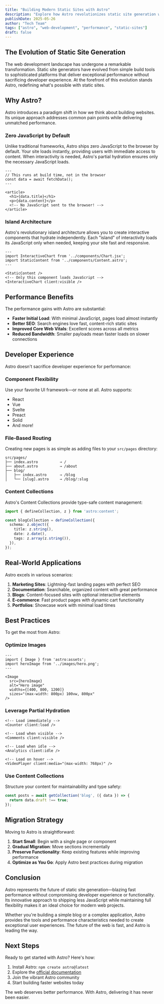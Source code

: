 ```yaml
---
title: "Building Modern Static Sites with Astro"
description: "Explore how Astro revolutionizes static site generation with its innovative island architecture and superior performance"
publishDate: 2025-05-26
author: "Tech Team"
tags: ["astro", "web-development", "performance", "static-sites"]
draft: false
---
```


## The Evolution of Static Site Generation

The web development landscape has undergone a remarkable transformation. Static site generators have evolved from simple build tools to sophisticated platforms that deliver exceptional performance without sacrificing developer experience. At the forefront of this evolution stands Astro, redefining what's possible with static sites.

## Why Astro?

Astro introduces a paradigm shift in how we think about building websites. Its unique approach addresses common pain points while delivering unmatched performance.

### Zero JavaScript by Default

Unlike traditional frameworks, Astro ships zero JavaScript to the browser by default. Your site loads instantly, providing users with immediate access to content. When interactivity is needed, Astro's partial hydration ensures only the necessary JavaScript loads.

```astro
---
// This runs at build time, not in the browser
const data = await fetchData();
---

<article>
  <h1>{data.title}</h1>
  <p>{data.content}</p>
  <!-- No JavaScript sent to the browser! -->
</article>
```

### Island Architecture

Astro's revolutionary island architecture allows you to create interactive components that hydrate independently. Each "island" of interactivity loads its JavaScript only when needed, keeping your site fast and responsive.

```astro
---
import InteractiveChart from '../components/Chart.jsx';
import StaticContent from '../components/Content.astro';
---

<StaticContent />
<!-- Only this component loads JavaScript -->
<InteractiveChart client:visible />
```

## Performance Benefits

The performance gains with Astro are substantial:

- **Faster Initial Load**: With minimal JavaScript, pages load almost instantly
- **Better SEO**: Search engines love fast, content-rich static sites
- **Improved Core Web Vitals**: Excellent scores across all metrics
- **Reduced Bandwidth**: Smaller payloads mean faster loads on slower connections

## Developer Experience

Astro doesn't sacrifice developer experience for performance:

### Component Flexibility

Use your favorite UI framework—or none at all. Astro supports:

- React
- Vue
- Svelte
- Preact
- Solid
- And more!

### File-Based Routing

Creating new pages is as simple as adding files to your `src/pages` directory:

```
src/pages/
├── index.astro          → /
├── about.astro          → /about
├── blog/
│   ├── index.astro      → /blog
│   └── [slug].astro     → /blog/:slug
```

### Content Collections

Astro's Content Collections provide type-safe content management:

```typescript
import { defineCollection, z } from 'astro:content';

const blogCollection = defineCollection({
  schema: z.object({
    title: z.string(),
    date: z.date(),
    tags: z.array(z.string()),
  }),
});
```

## Real-World Applications

Astro excels in various scenarios:

1. **Marketing Sites**: Lightning-fast landing pages with perfect SEO
2. **Documentation**: Searchable, organized content with great performance
3. **Blogs**: Content-focused sites with optional interactive elements
4. **E-commerce**: Fast product pages with dynamic cart functionality
5. **Portfolios**: Showcase work with minimal load times

## Best Practices

To get the most from Astro:

### Optimize Images

```astro
---
import { Image } from 'astro:assets';
import heroImage from '../images/hero.png';
---

<Image 
  src={heroImage} 
  alt="Hero image"
  widths={[400, 800, 1200]}
  sizes="(max-width: 800px) 100vw, 800px"
/>
```

### Leverage Partial Hydration

```astro
<!-- Load immediately -->
<Counter client:load />

<!-- Load when visible -->
<Comments client:visible />

<!-- Load when idle -->
<Analytics client:idle />

<!-- Load on hover -->
<VideoPlayer client:media="(max-width: 768px)" />
```

### Use Content Collections

Structure your content for maintainability and type safety:

```typescript
const posts = await getCollection('blog', ({ data }) => {
  return data.draft !== true;
});
```

## Migration Strategy

Moving to Astro is straightforward:

1. **Start Small**: Begin with a single page or component
2. **Gradual Migration**: Move sections incrementally
3. **Preserve Functionality**: Keep existing features while improving performance
4. **Optimize as You Go**: Apply Astro best practices during migration

## Conclusion

Astro represents the future of static site generation—blazing fast performance without compromising developer experience or functionality. Its innovative approach to shipping less JavaScript while maintaining full flexibility makes it an ideal choice for modern web projects.

Whether you're building a simple blog or a complex application, Astro provides the tools and performance characteristics needed to create exceptional user experiences. The future of the web is fast, and Astro is leading the way.

## Next Steps

Ready to get started with Astro? Here's how:

1. Install Astro: `npm create astro@latest`
2. Explore the [official documentation](https://astro.build)
3. Join the vibrant Astro community
4. Start building faster websites today

The web deserves better performance. With Astro, delivering it has never been easier.
